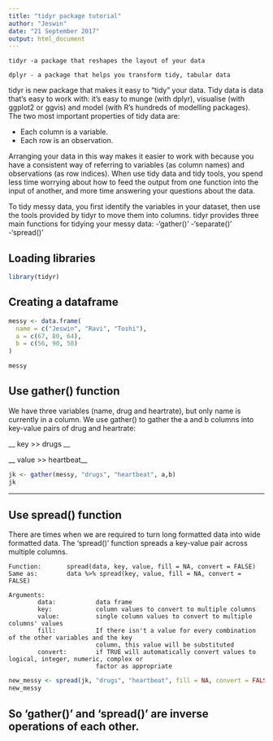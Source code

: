 ```yaml
---
title: "tidyr package tutorial"
author: "Jeswin"
date: "21 September 2017"
output: html_document
---
```


```
tidyr -a package that reshapes the layout of your data

dplyr - a package that helps you transform tidy, tabular data
```

tidyr is new package that makes it easy to "tidy" your data. Tidy data is data that's easy to work with: it's easy to munge (with dplyr), visualise (with ggplot2 or ggvis) and model (with R's hundreds of modelling packages). The two most important properties of tidy data are:

- Each column is a variable.
- Each row is an observation.

Arranging your data in this way makes it easier to work with because you have a consistent way of referring to variables (as column names) and observations (as row indices). When use tidy data and tidy tools, you spend less time worrying about how to feed the output from one function into the input of another, and more time answering your questions about the data.

To tidy messy data, you first identify the variables in your dataset, then use the tools provided by tidyr to move them into columns. tidyr provides three main functions for tidying your messy data:
-'gather()'
-'separate()'
-'spread()'

## Loading libraries

```r
library(tidyr)
```


## Creating a dataframe

```r
messy <- data.frame(
  name = c("Jeswin", "Ravi", "Toshi"),
  a = c(67, 80, 64),
  b = c(56, 90, 50)
)

messy
```

## Use gather() function

We have three variables (name, drug and heartrate), but only name is currently in a column. We use gather() to gather the a and b columns into key-value pairs of drug and heartrate:

__ key   >>  drugs __

__ value >>  heartbeat__

```r
jk <- gather(messy, "drugs", "heartbeat", a,b)
jk
```
***

## Use spread() function

There are times when we are required to turn long formatted data into wide formatted data. The 'spread()' function spreads a key-value pair across multiple columns.

```
Function:       spread(data, key, value, fill = NA, convert = FALSE)
Same as:        data %>% spread(key, value, fill = NA, convert = FALSE)

Arguments:
        data:           data frame
        key:            column values to convert to multiple columns
        value:          single column values to convert to multiple columns' values 
        fill:           If there isn't a value for every combination of the other variables and the key 
                        column, this value will be substituted
        convert:        if TRUE will automatically convert values to logical, integer, numeric, complex or 
                        factor as appropriate

```

```r
new_messy <- spread(jk, "drugs", "heartbeat", fill = NA, convert = FALSE)
new_messy
```



## So 'gather()' and 'spread()' are inverse operations of each other.














